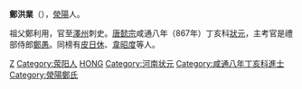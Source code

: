 '''鄭洪業'''（{{bd|?||?||}}），[[滎陽|滎陽]]人。

祖父鄭利用，官至[[澤州|澤州]]刺史。[[唐懿宗|唐懿宗]]咸通八年（867年）丁亥科[[狀元|狀元]]，主考官是禮部侍郎[[鄭愚|鄭愚]]。同榜有[[皮日休|皮日休]]、[[韋昭度|韋昭度]]等人。

{{河南状元}}
[[Category:唐朝狀元|Z]]
[[Category:荥阳人|Category:荥阳人]]
[[Category:郑姓|HONG]]
[[Category:河南状元|Category:河南状元]]
[[Category:咸通八年丁亥科進士|Category:咸通八年丁亥科進士]]
[[Category:滎陽鄭氏|Category:滎陽鄭氏]]